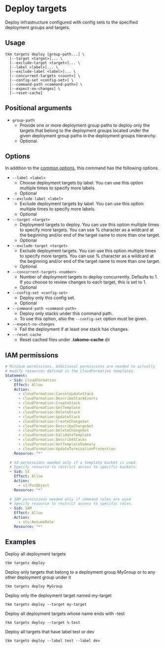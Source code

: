 # Deploy targets

Deploy infrastructure configured with config sets to the specified deployment groups and targets.

## Usage

```shell
tkm targets deploy [group-path...] \
  [--target <target>]... \
  [--exclude-target <target>]... \
  [--label <label>]... \
  [--exclude-label <label>]... \
  [--concurrent-targets <count>] \
  [--config-set <config-set>] \
  [--command-path <command-path>] \
  [--expect-no-changes] \
  [--reset-cache]
```

## Positional arguments

- `group-path`
  - Provide one or more deployment group paths to deploy only the targets that belong to the deployment groups located under the given deployment group paths in the deployment groups hierarchy.
  - Optional.

## Options

In addition to the [common options](../../docs/command-line-usage/common-options), this command has the following options.


- `--label <label>`
  - Choose deployment targets by label. You can use this option multiple times to specify more labels.
  - Optional
- `--exclude-label <label>`
  - Exclude deployment targets by label. You can use this option multiple times to specify more labels.
  - Optional
- `--target <target>`
  - Deployment targets to deploy. You can use this option multiple times to specify more targets. You can use % character as a wildcard at the beginning and/or end of the target name to more than one target. 
  - Optional
- `--exclude-target <target>`
  - Exclude deployment targets. You can use this option multiple times to specify more targets. You can use % character as a wildcard at the beginning and/or end of the target name to more than one target. 
  - Optional
- `--concurrent-targets <number>`
  - Number of deployment targets to deploy concurrently. Defaults to 1. If you choose to review changes to each target, this is set to 1.
  - Optional
- `--config-set <config-set>`
  - Deploy only this config set.
  - Optional
- `--command-path <command-path>`
  - Deploy only stacks under this command path.
  - To use this option, also the `--config-set` option must be given. 
- `--expect-no-changes`
  - Fail the deployment if at least one stack has changes.
- `--reset-cache`
  - Reset cached files under **.takomo-cache** dir

## IAM permissions

```yaml
# Minimum permissions. Additional permissions are needed to actually 
# modify resources defined in the CloudFormation templates.
Statement: 
  - Sid: CloudFormation
    Effect: Allow
    Action:
      - cloudformation:CancelUpdateStack
      - cloudformation:DescribeStackEvents
      - cloudformation:CreateStack
      - cloudformation:GetTemplate
      - cloudformation:DeleteStack
      - cloudformation:UpdateStack
      - cloudformation:CreateChangeSet
      - cloudformation:DescribeChangeSet
      - cloudformation:DeleteChangeSet
      - cloudformation:ValidateTemplate
      - cloudformation:DescribeStacks
      - cloudformation:GetTemplateSummary
      - cloudformation:UpdateTerminationProtection
    Resource: "*"
  
  # S3 permissions needed only if a template bucket is used.
  # Specify resource to restrict access to specific buckets.  
  - Sid: S3
    Effect: Allow
    Action:
      - s3:PutObject
    Resource: "*"
  
  # IAM permissions needed only if command roles are used  
  # Specify resource to restrict access to specific roles.  
  - Sid: IAM
    Effect: Allow
    Action:
      - sts:AssumeRole
    Resource: "*"
```

## Examples

Deploy all deployment targets

```shell
tkm targets deploy
```

Deploy only targets that belong to a deployment group MyGroup or to any other deployment group under it

```shell
tkm targets deploy MyGroup
```

Deploy only the deployment target named my-target

```shell
tkm targets deploy --target my-target
```

Deploy all deployment targets whose name ends with -test

```shell
tkm targets deploy --target %-test
```

Deploy all targets that have label test or dev

```shell
tkm targets deploy --label test --label dev
```
